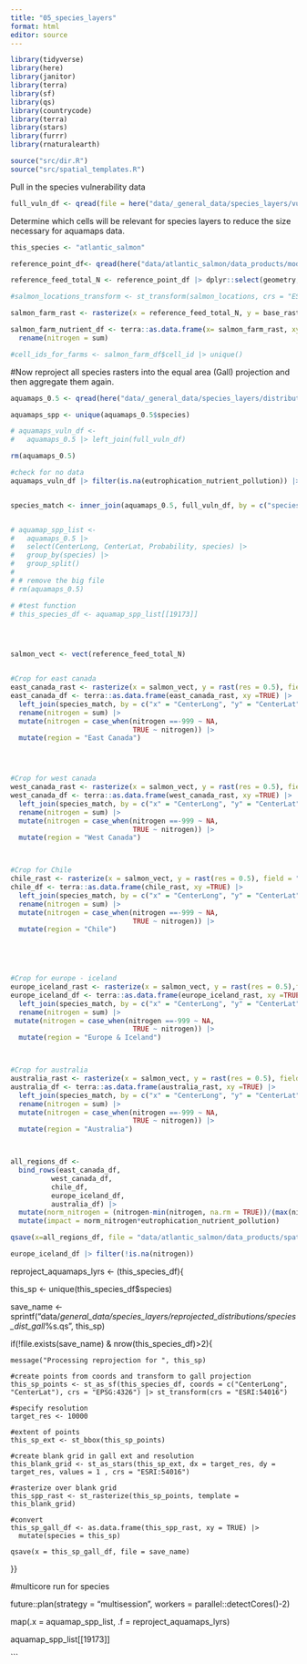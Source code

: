 ```yaml
---
title: "05_species_layers"
format: html
editor: source
---
```


```r
library(tidyverse)
library(here)
library(janitor)
library(terra)
library(sf)
library(qs)
library(countrycode)
library(terra)
library(stars)
library(furrr)
library(rnaturalearth)

source("src/dir.R")
source("src/spatial_templates.R")
```

Pull in the species vulnerability data

```r
full_vuln_df <- qread(file = here("data/_general_data/species_layers/vulnerabilities/marine_spp_vulnerabilities_eutrophication.qs")) 

```

Determine which cells will be relevant for species layers to reduce the size necessary for aquamaps data.

```r

this_species <- "atlantic_salmon"

reference_point_df<- qread(here("data/atlantic_salmon/data_products/model_summaries/reference/nitrogen_summary.qs"))

reference_feed_total_N <- reference_point_df |> dplyr::select(geometry, total_N_mean) 

#salmon_locations_transform <- st_transform(salmon_locations, crs = "ESRI:54016")

salmon_farm_rast <- rasterize(x = reference_feed_total_N, y = base_rast, field = "total_N_mean", fun = sum)

salmon_farm_nutrient_df <- terra::as.data.frame(x= salmon_farm_rast, xy = TRUE) |> 
  rename(nitrogen = sum) 

#cell_ids_for_farms <- salmon_farm_df$cell_id |> unique()


```

#Now reproject all species rasters into the equal area (Gall) projection and then aggregate them again.

```r
aquamaps_0.5 <- qread(here("data/_general_data/species_layers/distribution/aquamaps_0.5d.qs"))

aquamaps_spp <- unique(aquamaps_0.5$species)

# aquamaps_vuln_df <- 
#   aquamaps_0.5 |> left_join(full_vuln_df)

rm(aquamaps_0.5)

#check for no data
aquamaps_vuln_df |> filter(is.na(eutrophication_nutrient_pollution)) |> pull(species) |> unique() |> length()


species_match <- inner_join(aquamaps_0.5, full_vuln_df, by = c("species"))


# aquamap_spp_list <- 
#   aquamaps_0.5 |> 
#   select(CenterLong, CenterLat, Probability, species) |> 
#   group_by(species) |> 
#   group_split()
# 
# # remove the big file
# rm(aquamaps_0.5)

# #test function
# this_species_df <- aquamap_spp_list[[19173]]




salmon_vect <- vect(reference_feed_total_N)


#Crop for east canada
east_canada_rast <- rasterize(x = salmon_vect, y = rast(res = 0.5), field = "total_N_mean", fun = sum) |> crop(ext(east_canada_bbox))|> subst(NA, -999)
east_canada_df <- terra::as.data.frame(east_canada_rast, xy =TRUE) |> 
  left_join(species_match, by = c("x" = "CenterLong", "y" = "CenterLat")) |> 
  rename(nitrogen = sum) |> 
  mutate(nitrogen = case_when(nitrogen ==-999 ~ NA,
                              TRUE ~ nitrogen)) |>  
  mutate(region = "East Canada")




#Crop for west canada
west_canada_rast <- rasterize(x = salmon_vect, y = rast(res = 0.5), field = "total_N_mean", fun = sum) |> crop(ext(west_canada_bbox)) |> subst(NA, -999)
west_canada_df <- terra::as.data.frame(west_canada_rast, xy =TRUE) |> 
  left_join(species_match, by = c("x" = "CenterLong", "y" = "CenterLat")) |> 
  rename(nitrogen = sum) |> 
  mutate(nitrogen = case_when(nitrogen ==-999 ~ NA,
                              TRUE ~ nitrogen)) |> 
  mutate(region = "West Canada")



#Crop for Chile
chile_rast <- rasterize(x = salmon_vect, y = rast(res = 0.5), field = "total_N_mean", fun = sum) |> crop(ext(chile_bbox))|> subst(NA, -999)
chile_df <- terra::as.data.frame(chile_rast, xy =TRUE) |> 
  left_join(species_match, by = c("x" = "CenterLong", "y" = "CenterLat")) |> 
  rename(nitrogen = sum) |> 
  mutate(nitrogen = case_when(nitrogen ==-999 ~ NA,
                              TRUE ~ nitrogen)) |>
  mutate(region = "Chile")
  




#Crop for europe - iceland
europe_iceland_rast <- rasterize(x = salmon_vect, y = rast(res = 0.5),field = "total_N_mean", fun = sum) |> crop(ext(europe_iceland_bbox)) |> subst(NA,-999)
europe_iceland_df <- terra::as.data.frame(europe_iceland_rast, xy =TRUE) |> 
  left_join(species_match, by = c("x" = "CenterLong", "y" = "CenterLat")) |> 
  rename(nitrogen = sum) |> 
 mutate(nitrogen = case_when(nitrogen ==-999 ~ NA,
                              TRUE ~ nitrogen)) |> 
  mutate(region = "Europe & Iceland")



#Crop for australia
australia_rast <- rasterize(x = salmon_vect, y = rast(res = 0.5), field = "total_N_mean", fun = sum) |> crop(ext(australia_bbox))|> subst(NA, -999)
australia_df <- terra::as.data.frame(australia_rast, xy =TRUE) |> 
  left_join(species_match, by = c("x" = "CenterLong", "y" = "CenterLat")) |> 
  rename(nitrogen = sum) |> 
  mutate(nitrogen = case_when(nitrogen ==-999 ~ NA,
                              TRUE ~ nitrogen)) |> 
  mutate(region = "Australia")



all_regions_df <- 
  bind_rows(east_canada_df, 
          west_canada_df, 
          chile_df,
          europe_iceland_df,
          australia_df) |> 
  mutate(norm_nitrogen = (nitrogen-min(nitrogen, na.rm = TRUE))/(max(nitrogen, na.rm = TRUE)-min(nitrogen, na.rm = TRUE))) |> 
  mutate(impact = norm_nitrogen*eutrophication_nutrient_pollution)

qsave(x=all_regions_df, file = "data/atlantic_salmon/data_products/spatial_summaries/all_regions.qs")

europe_iceland_df |> filter(!is.na(nitrogen))
```

reproject_aquamaps_lyrs \<- (this_species_df){

this_sp \<- unique(this_species_df\$species)

save_name \<- sprintf("data/*general_data/species_layers/reprojected_distributions/species_dist_gall*%s.qs", this_sp)

if(!file.exists(save_name) & nrow(this_species_df)\>2){

```         
message("Processing reprojection for ", this_sp)

#create points from coords and transform to gall projection
this_sp_points <- st_as_sf(this_species_df, coords = c("CenterLong", "CenterLat"), crs = "EPSG:4326") |> st_transform(crs = "ESRI:54016")

#specify resolution
target_res <- 10000

#extent of points
this_sp_ext <- st_bbox(this_sp_points)

#create blank grid in gall ext and resolution
this_blank_grid <- st_as_stars(this_sp_ext, dx = target_res, dy = target_res, values = 1 , crs = "ESRI:54016")

#rasterize over blank grid
this_spp_rast <- st_rasterize(this_sp_points, template = this_blank_grid)

#convert
this_sp_gall_df <- as.data.frame(this_spp_rast, xy = TRUE) |> 
  mutate(species = this_sp)

qsave(x = this_sp_gall_df, file = save_name)
```

}}

#multicore run for species

future::plan(strategy = "multisession", workers = parallel::detectCores()-2)

map(.x = aquamap_spp_list, .f = reproject_aquamaps_lyrs)

aquamap_spp_list\[\[19173\]\]

\`\`\`
